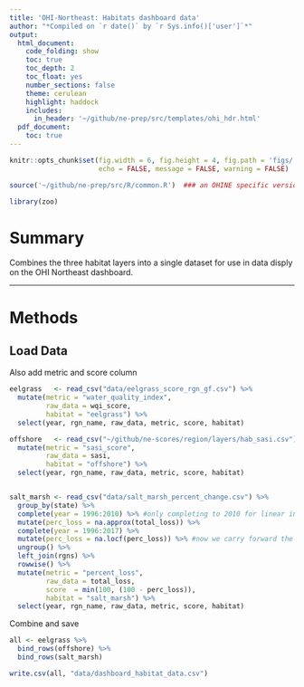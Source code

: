 ```yaml
---
title: 'OHI-Northeast: Habitats dashboard data'
author: "*Compiled on `r date()` by `r Sys.info()['user']`*"
output: 
  html_document:
    code_folding: show
    toc: true
    toc_depth: 2
    toc_float: yes
    number_sections: false
    theme: cerulean
    highlight: haddock
    includes: 
      in_header: '~/github/ne-prep/src/templates/ohi_hdr.html'
  pdf_document:
    toc: true
---
```



``` r
knitr::opts_chunk$set(fig.width = 6, fig.height = 4, fig.path = 'figs/',
                      echo = FALSE, message = FALSE, warning = FALSE)

source('~/github/ne-prep/src/R/common.R')  ### an OHINE specific version of common.R

library(zoo)
```

# Summary

Combines the three habitat layers into a single dataset for use in data disply on the OHI Northeast dashboard.

***
  
# Methods

## Load Data

Also add metric and score column

```r

eelgrass   <- read_csv("data/eelgrass_score_rgn_gf.csv") %>%
  mutate(metric = "water_quality_index",
         raw_data = wqi_score,
         habitat = "eelgrass") %>%
  select(year, rgn_name, raw_data, metric, score, habitat)

offshore   <- read_csv("~/github/ne-scores/region/layers/hab_sasi.csv") %>%
  mutate(metric = "sasi_score",
         raw_data = sasi,
         habitat = "offshore") %>%
  select(year, rgn_name, raw_data, metric, score, habitat)


salt_marsh <- read_csv("data/salt_marsh_percent_change.csv") %>%
  group_by(state) %>%
  complete(year = 1996:2010) %>% #only completing to 2010 for linear interpolation
  mutate(perc_loss = na.approx(total_loss)) %>%
  complete(year = 1996:2017) %>%
  mutate(perc_loss = na.locf(perc_loss)) %>% #now we carry forward the 2010 value for all years to 2017
  ungroup() %>%
  left_join(rgns) %>%
  rowwise() %>%
  mutate(metric = "percent_loss",
         raw_data = total_loss,
         score  = min(100, (100 - perc_loss)),
         habitat = "salt_marsh") %>%
  select(year, rgn_name, raw_data, metric, score, habitat)

```

Combine and save

```r
all <- eelgrass %>%
  bind_rows(offshore) %>%
  bind_rows(salt_marsh)

write.csv(all, "data/dashboard_habitat_data.csv")
```





